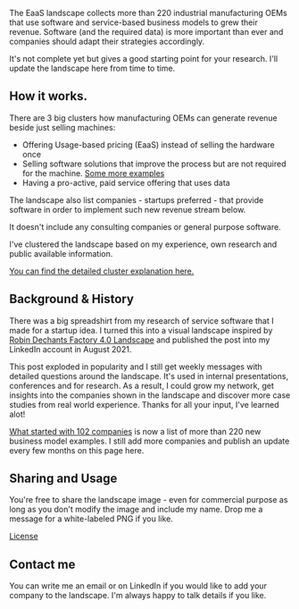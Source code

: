 The EaaS landscape collects more than 220 industrial manufacturing OEMs that use software and service-based business models to grew their revenue. Software (and the required data) is more important than ever and companies should adapt their strategies accordingly.

It's not complete yet but gives a good starting point for your research. I'll update the landscape here from time to time.

## How it works.

 There are 3 big clusters how manufacturing OEMs can generate revenue beside just selling machines:

- Offering Usage-based pricing (EaaS) instead of selling the hardware once
- Selling software solutions that improve the process but are not required for the machine. [Some more examples](/share/industry-software.jpg)
- Having a pro-active, paid service offering that uses data 

The landscape also list companies - startups preferred - that provide software in order to implement such new revenue stream below.

It doesn't include any consulting companies or general purpose software.

I've clustered the landscape based on my experience, own research and public available information.

[You can find the detailed cluster explanation here.](/share/eaas-definition.jpg)

## Background & History

There was a big spreadshirt from my research of service software that I made for a startup idea. I turned this into a visual landscape inspired by [Robin Dechants Factory 4.0 Landscape](https://robindechant.substack.com/i/56785350/industry-map-reinventing-the-factory-stack) and published the post into my LinkedIn account in August 2021.

This post exploded in popularity and I still get weekly messages with detailed questions around the landscape. It's used in internal presentations, conferences and for research. As a result, I could grow my network, get insights into the companies shown in the landscape and discover more case studies from real world experience. Thanks for all your input, I've learned alot!

[What started with 102 companies](/share/first-eaas-landscape.jpg) is now a list of more than 220 new business model examples. I still add more companies and publish an update every few months on this page here.

## Sharing and Usage

You're free to share the landscape image - even for commercial purpose as long as you don't modify the image and include my name. Drop me a message for a white-labeled PNG if you like.

[License](https://creativecommons.org/licenses/by-nd/4.0/)

## Contact me

You can write me an email or on LinkedIn if you would like to add your company to the landscape. I'm always happy to talk details if you like.